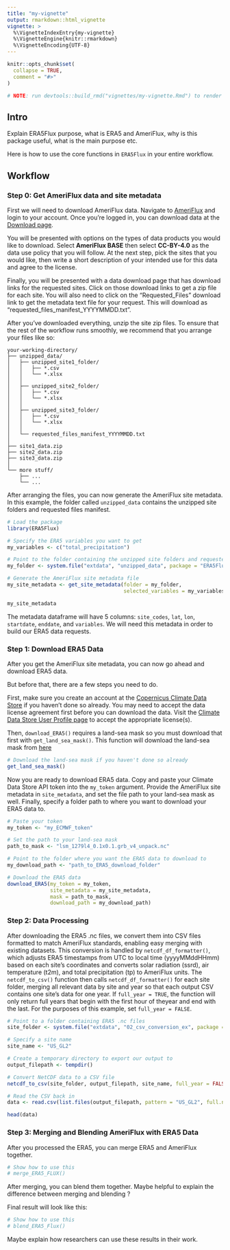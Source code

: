 ```yaml
---
title: "my-vignette"
output: rmarkdown::html_vignette
vignette: >
  %\VignetteIndexEntry{my-vignette}
  %\VignetteEngine{knitr::rmarkdown}
  %\VignetteEncoding{UTF-8}
---
```


```r
knitr::opts_chunk$set(
  collapse = TRUE,
  comment = "#>"
)
```

```r
# NOTE: run devtools::build_rmd("vignettes/my-vignette.Rmd") to render this vignette
```

## Intro 

Explain ERA5Flux purpose, what is ERA5 and AmeriFlux, why is this package useful, what is the main purpose etc.

Here is how to use the core functions in `ERA5Flux` in your entire workflow.

## Workflow 

### Step 0: Get AmeriFlux data and site metadata

First we will need to download AmeriFlux data. Navigate to [AmeriFlux](https://ameriflux.lbl.gov/) and login to your account. Once you're logged in, you can download data at the [Download page](https://ameriflux.lbl.gov/data/download-data/).

You will be presented with options on the types of data products you would like to download. Select **AmeriFlux BASE** then select **CC-BY-4.0** as the data use policy that you will follow. At the next step, pick the sites that you would like, then write a short description of your intended use for this data and agree to the license. 

Finally, you will be presented with a data download page that has download links for the requested sites. Click on those download links to get a zip file for each site. You will also need to click on the "Requested_Files" download link to get the metadata text file for your request. This will download as "requested_files_manifest_YYYYMMDD.txt". 

After you've downloaded everything, unzip the site zip files. To ensure that the rest of the workflow runs smoothly, we recommend that you arrange your files like so:

```
your-working-directory/
├── unzipped_data/          
│   ├── unzipped_site1_folder/  
│   │   ├── *.csv
│   │   └── *.xlsx
│   │
│   ├── unzipped_site2_folder/
│   │   ├── *.csv
│   │   └── *.xlsx
│   │
│   ├── unzipped_site3_folder/
│   │   ├── *.csv
│   │   └── *.xlsx
│   │
│   └── requested_files_manifest_YYYYMMDD.txt
│
├── site1_data.zip  
├── site2_data.zip 
├── site3_data.zip 
│
└── more stuff/               
    ├── ...   
    └── ...
```
After arranging the files, you can now generate the AmeriFlux site metadata. In this example, the folder called `unzipped_data` contains the unzipped site folders and requested files manifest. 

```r
# Load the package
library(ERA5Flux)

# Specify the ERA5 variables you want to get
my_variables <- c("total_precipitation")

# Point to the folder containing the unzipped site folders and requested files manifest
my_folder <- system.file("extdata", "unzipped_data", package = "ERA5Flux")

# Generate the AmeriFlux site metadata file
my_site_metadata <- get_site_metadata(folder = my_folder,
                                      selected_variables = my_variables)

my_site_metadata
```

The metadata dataframe will have 5 columns: `site_codes`, `lat`, `lon`, `startdate`, `enddate`, and `variables`. We will need this metadata in order to build our ERA5 data requests. 

### Step 1: Download ERA5 Data

After you get the AmeriFlux site metadata, you can now go ahead and download ERA5 data.

But before that, there are a few steps you need to do.

First, make sure you create an account at the [Copernicus Climate Data Store](https://cds.climate.copernicus.eu/) if you haven't done so already. You may need to accept the data license agreement first before you can download the data. Visit the [Climate Data Store User Profile page](https://cds.climate.copernicus.eu/profile) to accept the appropriate license(s). 

Then, `download_ERA5()` requires a land-sea mask so you must download that first with `get_land_sea_mask()`. This function will download the land-sea mask from [here](https://confluence.ecmwf.int/pages/viewpage.action?pageId=140385202#ERA5Land:datadocumentation-parameterlistingParameterlistings)

```r
# Download the land-sea mask if you haven't done so already
get_land_sea_mask()
```

Now you are ready to download ERA5 data. Copy and paste your Climate Data Store API token into the `my_token` argument. Provide the AmeriFlux site metadata in `site_metadata`, and set the file path to your land-sea mask as well. Finally, specify a folder path to where you want to download your ERA5 data to.  

```r
# Paste your token 
my_token <- "my_ECMWF_token"

# Set the path to your land-sea mask
path_to_mask <- "lsm_1279l4_0.1x0.1.grb_v4_unpack.nc"

# Point to the folder where you want the ERA5 data to download to
my_download_path <- "path_to_ERA5_download_folder"

# Download the ERA5 data
download_ERA5(my_token = my_token,
              site_metadata = my_site_metadata,
              mask = path_to_mask,
              download_path = my_download_path)
```

### Step 2: Data Processing

After downloading the ERA5 .nc files, we convert them into CSV files formatted 
to match AmeriFlux standards, enabling easy merging with existing datasets. This 
conversion is handled by `netcdf_df_formatter()`, which adjusts ERA5 timestamps 
from UTC to local time (yyyyMMddHHmm) based on each site’s coordinates and 
converts solar radiation (ssrd), air temperature (t2m), and total precipitation 
(tp) to AmeriFlux units. The `netcdf_to_csv()` function then calls 
`netcdf_df_formatter()` for each site folder, merging all relevant data by site 
and year so that each output CSV contains one site’s data for one year. If 
`full_year = TRUE`, the function will only return full years that begin with the
first hour of theyear and end with the last. For the purposes of this example,
set `full_year = FALSE`.

```r
# Point to a folder containing ERA5 .nc files
site_folder <- system.file("extdata", "02_csv_conversion_ex", package = "ERA5Flux")

# Specify a site name
site_name <- "US_GL2"

# Create a temporary directory to export our output to
output_filepath <- tempdir()

# Convert NetCDF data to a CSV file
netcdf_to_csv(site_folder, output_filepath, site_name, full_year = FALSE)

# Read the CSV back in
data <- read.csv(list.files(output_filepath, pattern = "US_GL2", full.names = TRUE))

head(data)
```




### Step 3: Merging and Blending AmeriFlux with ERA5 Data

After you processed the ERA5, you can merge ERA5 and AmeriFlux together.

```r
# Show how to use this
# merge_ERA5_FLUX()
```

After merging, you can blend them together. Maybe helpful to explain the difference between merging and blending ?

Final result will look like this: 

```r
# Show how to use this
# blend_ERA5_Flux()
```

Maybe explain how researchers can use these results in their work. 

